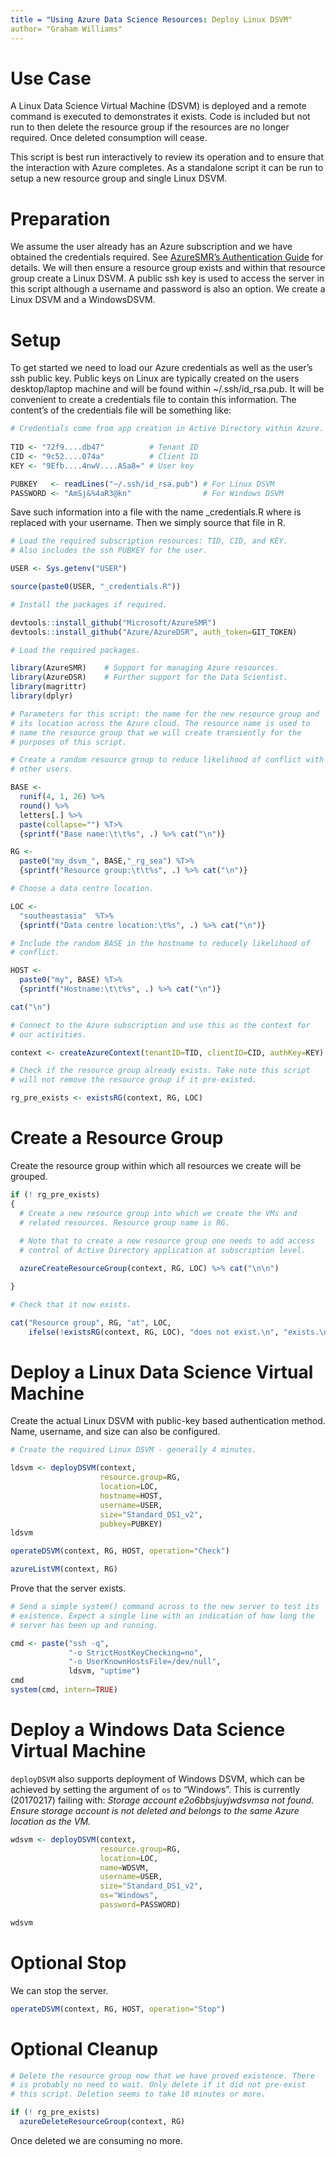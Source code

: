 ```yaml
---
title = "Using Azure Data Science Resources: Deploy Linux DSVM"
author= "Graham Williams"
---
```


# Use Case

A Linux Data Science Virtual Machine (DSVM) is deployed and a remote
command is executed to demonstrates it exists. Code is included but
not run to then delete the resource group if the resources are no
longer required. Once deleted consumption will cease.

This script is best run interactively to review its operation and to
ensure that the interaction with Azure completes. As a standalone
script it can be run to setup a new resource group and single Linux
DSVM.

# Preparation

We assume the user already has an Azure subscription and we have
obtained the credentials required. See
[AzureSMR's Authentication Guide](https://github.com/Microsoft/AzureSMR/blob/master/vignettes/Authentication.Rmd)
for details.  We will then ensure a resource group exists and within
that resource group create a Linux DSVM. A public ssh key is used to
access the server in this script although a username and password is
also an option. We create a Linux DSVM and a WindowsDSVM.

# Setup

To get started we need to load our Azure credentials as well as the
user's ssh public key. Public keys on Linux are typically created on
the users desktop/laptop machine and will be found within
~/.ssh/id_rsa.pub. It will be convenient to create a credentials file
to contain this information. The content's of the credentials file
will be something like:

```r
# Credentials come from app creation in Active Directory within Azure.
 
TID <- "72f9....db47"          # Tenant ID
CID <- "9c52....074a"          # Client ID
KEY <- "9Efb....4nwV....ASa8=" # User key

PUBKEY   <- readLines("~/.ssh/id_rsa.pub") # For Linux DSVM
PASSWORD <- "AmSj&%4aR3@kn"                # For Windows DSVM

```

Save such information into a file with the name <USER>_credentials.R
where <USER> is replaced with your username. Then we simply source
that file in R.

```r
# Load the required subscription resources: TID, CID, and KEY.
# Also includes the ssh PUBKEY for the user.

USER <- Sys.getenv("USER")

source(paste0(USER, "_credentials.R"))
```

```r
# Install the packages if required.

devtools::install_github("Microsoft/AzureSMR")
devtools::install_github("Azure/AzureDSR", auth_token=GIT_TOKEN)
```

```r
# Load the required packages.

library(AzureSMR)    # Support for managing Azure resources.
library(AzureDSR)    # Further support for the Data Scientist.
library(magrittr)    
library(dplyr)
```

```r
# Parameters for this script: the name for the new resource group and
# its location across the Azure cloud. The resource name is used to
# name the resource group that we will create transiently for the
# purposes of this script.

# Create a random resource group to reduce likelihood of conflict with
# other users.

BASE <- 
  runif(4, 1, 26) %>%
  round() %>%
  letters[.] %>%
  paste(collapse="") %T>%
  {sprintf("Base name:\t\t%s", .) %>% cat("\n")}

RG <-
  paste0("my_dsvm_", BASE,"_rg_sea") %T>%
  {sprintf("Resource group:\t\t%s", .) %>% cat("\n")}

# Choose a data centre location.

LOC <-
  "southeastasia"  %T>%
  {sprintf("Data centre location:\t%s", .) %>% cat("\n")}

# Include the random BASE in the hostname to reducely likelihood of
# conflict.

HOST <-
  paste0("my", BASE) %T>%
  {sprintf("Hostname:\t\t%s", .) %>% cat("\n")}

cat("\n")
```

```r
# Connect to the Azure subscription and use this as the context for
# our activities.

context <- createAzureContext(tenantID=TID, clientID=CID, authKey=KEY)

# Check if the resource group already exists. Take note this script
# will not remove the resource group if it pre-existed.

rg_pre_exists <- existsRG(context, RG, LOC)
```
# Create a Resource Group

Create the resource group within which all resources we create will be
grouped.

```r
if (! rg_pre_exists)
{
  # Create a new resource group into which we create the VMs and
  # related resources. Resource group name is RG. 
  
  # Note that to create a new resource group one needs to add access
  # control of Active Directory application at subscription level.

  azureCreateResourceGroup(context, RG, LOC) %>% cat("\n\n")

}

# Check that it now exists.

cat("Resource group", RG, "at", LOC,
    ifelse(!existsRG(context, RG, LOC), "does not exist.\n", "exists.\n"), "\n")
```

# Deploy a Linux Data Science Virtual Machine

Create the actual Linux DSVM with public-key based authentication
method. Name, username, and size can also be configured.

```r
# Create the required Linux DSVM - generally 4 minutes.

ldsvm <- deployDSVM(context, 
                    resource.group=RG,
                    location=LOC,
                    hostname=HOST,
                    username=USER,
                    size="Standard_DS1_v2",
                    pubkey=PUBKEY)
ldsvm

operateDSVM(context, RG, HOST, operation="Check")

azureListVM(context, RG)
```

Prove that the server exists.

```r

# Send a simple system() command across to the new server to test its
# existence. Expect a single line with an indication of how long the
# server has been up and running.

cmd <- paste("ssh -q",
             "-o StrictHostKeyChecking=no",
             "-o UserKnownHostsFile=/dev/null",
             ldsvm, "uptime")
cmd
system(cmd, intern=TRUE)

```

# Deploy a Windows Data Science Virtual Machine

`deployDSVM` also supports deployment of Windows DSVM, which can be
achieved by setting the argument of `os` to "Windows". This is
currently (20170217) failing with: *Storage account e2o6bbsjuyjwdsvmsa
not found. Ensure storage account is not deleted and belongs to the
same Azure location as the VM.*

```r
wdsvm <- deployDSVM(context,
                    resource.group=RG,
                    location=LOC,
                    name=WDSVM,
                    username=USER,
                    size="Standard_DS1_v2",
                    os="Windows",
                    password=PASSWORD)

wdsvm
```


# Optional Stop

We can stop the server.

```r
operateDSVM(context, RG, HOST, operation="Stop")
```

# Optional Cleanup

```r
# Delete the resource group now that we have proved existence. There
# is probably no need to wait. Only delete if it did not pre-exist
# this script. Deletion seems to take 10 minutes or more.

if (! rg_pre_exists)
  azureDeleteResourceGroup(context, RG)
```

Once deleted we are consuming no more.
